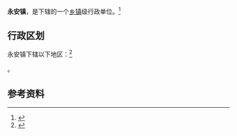 {{中国乡级行政区|52/03/27/108/000}}

'''永安镇'''，是{{PRC admin/fullname|52/03/27/108/000|3}}下辖的一个[[乡镇|乡镇]]级行政单位。<ref>{{PRC admin/ref sgc|{{PRC admin/parent|52/03/27/108/000}}}}</ref>

== 行政区划 ==

永安镇下辖以下地区：<ref>{{PRC admin/ref sgc|52/03/27/108/000}}</ref>

{{PRC admin/children|52/03/27/108/000}}。

== 参考资料 ==

{{reflist}}

{{行政区划小作品}}
{{PRC admin/navcat|52/03/27/108/000}}